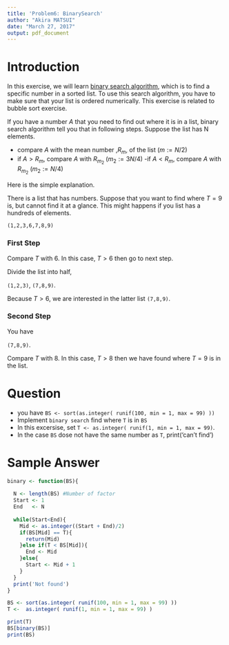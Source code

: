 ```yaml
---
title: 'Problem6: BinarySearch'
author: "Akira MATSUI"
date: "March 27, 2017"
output: pdf_document
---
```



# Introduction

In this exercise, we will learn [binary search algorithm](https://en.wikipedia.org/wiki/Binary_search_algorithm), which is to find a specific number in a sorted list. To use this search algorithm, you have to make sure that your list is ordered numerically. This exercise is related to bubble sort exercise.

If you have a number $A$ that you need to find out where it is in a list, binary search algorithm tell you that in following steps. Suppose the list has N elements.

- compare $A$ with the mean number ,$R_m$, of the list ($m := N/2$)
- if $A>R_m$, compare $A$ with $R_{m_2}$ ($m_2:= 3N/4$)
-if $A<R_m$, compare $A$ with $R_{m_2}$ ($m_2:= N/4$)


Here is the simple explanation.  

There is a list that has numbers. Suppose that you want to find where $T = 9$ is, but cannot find it at a glance. This might happens if you list has a hundreds of elements.


`(1,2,3,6,7,8,9)`



### First Step

Compare $T$ with $6$. In this case, $T>6$ then go to next step.

Divide the list into half,

`(1,2,3)`, `(7,8,9)`.

Because $T>6$, we are interested in the latter list `(7,8,9)`.

### Second Step
 
You have

`(7,8,9)`.

Compare $T$ with $8$. In this case, $T>8$ then we have found where $T=9$ is in the list.



# Question

- you have `BS <- sort(as.integer( runif(100, min = 1, max = 99) ))`
- Implement `binary search ` find where `T` is in `BS`
- In this excersise, set `T <- as.integer( runif(1, min = 1, max = 99)`.
- In the case `BS` dose not have the same number as `T`, print('can't find')

# Sample Answer


```r
binary <- function(BS){
  
  N <- length(BS) #Number of factor
  Start <- 1
  End   <- N
  
  while(Start<End){
    Mid <- as.integer((Start + End)/2)
    if(BS[Mid] == T){
      return(Mid)
    }else if(T < BS[Mid]){
      End <- Mid 
    }else{
      Start <- Mid + 1
    }
  }
  print('Not found')
}

BS <- sort(as.integer( runif(100, min = 1, max = 99) ))
T <-  as.integer( runif(1, min = 1, max = 99) )

print(T) 
BS[binary(BS)]
print(BS)
```

